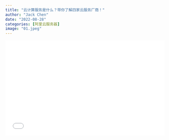```yaml
---
title: "云计算服务是什么？带你了解四家云服务厂商！"
author: "Jack Chen"
date: "2022-08-28"
categories: [阿里云服务器]
image: "01.jpeg"
---
```


<div style="position: relative; padding: 30% 45%;">

<iframe style="position: absolute; width: 100%; height: 100%; left: 0; top: 0;" src="//player.bilibili.com/player.html?bvid=BV1Vt4y1E7Ps&page=1" frameborder="no" scrolling="no">

</iframe>

</div> 

